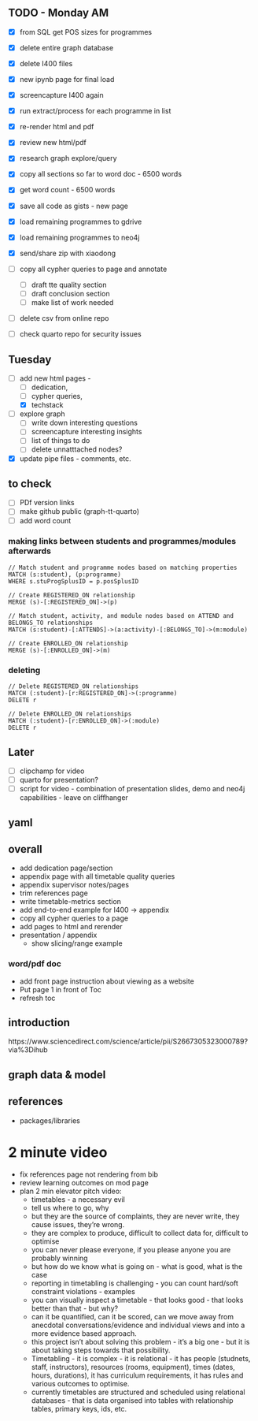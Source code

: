 
## TODO - Monday AM

- [x] from SQL get POS sizes for programmes
- [x] delete entire graph database
- [x] delete I400 files
- [x] new ipynb page for final load
- [x] screencapture I400 again
- [x] run extract/process for each programme in list
- [x] re-render html and pdf
- [x] review new html/pdf 
- [x] research graph explore/query
- [x] copy all sections so far to word doc - 6500 words
- [x] get word count - 6500 words
- [x] save all code as gists - new page

- [x] load remaining programmes to gdrive
- [x] load remaining programmes to neo4j

- [x] send/share zip with xiaodong

- [ ] copy all cypher queries to page and annotate

  - [ ] draft tte quality section
  - [ ] draft conclusion section 
  - [ ] make list of work needed


- [ ] delete csv from online repo
- [ ] check quarto repo for security issues




## Tuesday




- [ ] add new html pages - 
  - [ ] dedication, 
  - [ ] cypher queries, 
  - [x] techstack
- [ ] explore graph 
  - [ ] write down interesting questions
  - [ ] screencapture interesting insights
  - [ ] list of things to do
  - [ ] delete unnatttached nodes?
- [x] update pipe files - comments, etc.

## to check

- [ ] PDf version links
- [ ] make github public (graph-tt-quarto)
- [ ] add word count

### making links between students and programmes/modules afterwards
```cypher
// Match student and programme nodes based on matching properties
MATCH (s:student), (p:programme)
WHERE s.stuProgSplusID = p.posSplusID

// Create REGISTERED_ON relationship
MERGE (s)-[:REGISTERED_ON]->(p)

// Match student, activity, and module nodes based on ATTEND and BELONGS_TO relationships
MATCH (s:student)-[:ATTENDS]->(a:activity)-[:BELONGS_TO]->(m:module)

// Create ENROLLED_ON relationship
MERGE (s)-[:ENROLLED_ON]->(m)

```
### deleting
```cypher
// Delete REGISTERED_ON relationships
MATCH (:student)-[r:REGISTERED_ON]->(:programme)
DELETE r

// Delete ENROLLED_ON relationships
MATCH (:student)-[r:ENROLLED_ON]->(:module)
DELETE r

```


## Later

- [ ] clipchamp for video
- [ ] quarto for presentation?
- [ ] script for video - combination of presentation slides, demo and neo4j capabilities - leave on cliffhanger

## yaml

## overall

* add dedication page/section
* appendix page with all timetable quality queries
* appendix supervisor notes/pages
* trim references page
* write timetable-metrics section
* add end-to-end example for I400 -> appendix
* copy all cypher queries to a page
* add pages to html and rerender
* presentation / appendix
  * show slicing/range example
  

### word/pdf doc
* add front page instruction about viewing as a website
* Put page 1 in front of Toc
* refresh toc




## introduction




https://www.sciencedirect.com/science/article/pii/S2667305323000789?via%3Dihub


## graph data & model


## references

* packages/libraries


# 2 minute video

* fix references page not rendering from bib
* review learning outcomes on mod page 
* plan 2 min elevator pitch video:
  * timetables - a necessary evil
  * tell us where to go, why
  * but they are the source of complaints, they are never write, they cause issues, they're wrong.
  * they are complex to produce, difficult to collect data for, difficult to optimise
  * you can never please everyone, if you please anyone you are probably winning
  * but how do we know what is going on - what is good, what is the case
  * reporting in timetabling is challenging - you can count hard/soft constraint violations - examples
  * you can visually inspect a timetable - that looks good - that looks better than that - but why?
  * can it be quantified, can it be scored, can we move away from anecdotal conversations/evidence and individual views and into a more evidence based approach.
  * this project isn't about solving this problem - it's a big one - but it is about taking steps towards that possibility.
  * Timetabling - it is complex - it is relational - it has people (studnets, staff, instructors), resources (rooms, equipment), times (dates, hours, durations), it has curriculum requirements, it has rules and various outcomes to optimise.
  * currently timetables are structured and scheduled using relational databases - that is data organised into tables with relationship tables, primary keys, ids, etc. 






